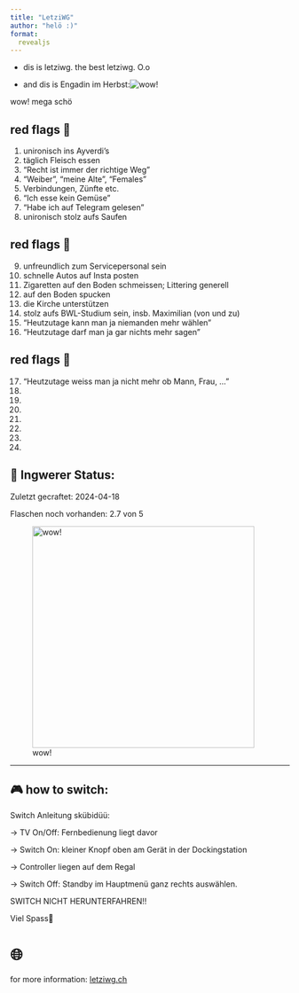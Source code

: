 ```yaml
---
title: "LetziWG"
author: "helö :)"
format: 
  revealjs
---
```



-   dis is letziwg. the best letziwg.       O.o 
    
-   and dis is Engadin im Herbst:![wow!](engadin%20im%20herbst.jpg)

wow! mega schö

## red flags 🚩

1.  unironisch ins Ayverdi's
2.  täglich Fleisch essen
3.  "Recht ist immer der richtige Weg"
4.  "Weiber", "meine Alte", "Females"
5.  Verbindungen, Zünfte etc.
6.  "Ich esse kein Gemüse"
7.  "Habe ich auf Telegram gelesen"
8.  unironisch stolz aufs Saufen

## red flags 🚩
9.  unfreundlich zum Servicepersonal sein
10. schnelle Autos auf Insta posten
11. Zigaretten auf den Boden schmeissen; Littering generell
12. auf den Boden spucken
13. die Kirche unterstützen
14. stolz aufs BWL-Studium sein, insb. Maximilian (von und zu)
15. "Heutzutage kann man ja niemanden mehr wählen"
16. "Heutzutage darf man ja gar nichts mehr sagen"


## red flags 🚩

17. "Heutzutage weiss man ja nicht mehr ob Mann, Frau, ..."
18.
19.
20.
21.
22.
23.
24.



## 🚰 Ingwerer Status:


Zuletzt gecraftet: 2024-04-18

Flaschen noch vorhanden: 2.7 von 5


![wow!](ingwerer.jpg){width="400"}

---

## 🎮 how to switch:
Switch Anleitung skübidüü:

-> TV On/Off: Fernbedienung liegt davor

-> Switch On: kleiner Knopf oben am Gerät in der Dockingstation

-> Controller liegen auf dem Regal

-> Switch Off: Standby im Hauptmenü ganz rechts auswählen. 

SWITCH NICHT HERUNTERFAHREN!! 

Viel Spass🥳


# 🌐
for more information: [letziwg.ch](http://letziwg.ch)
